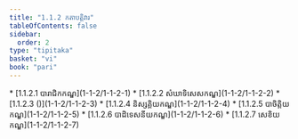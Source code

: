```yaml
---
title: "1.1.2 កតាបត្តិវារ"
tableOfContents: false
sidebar:
  order: 2
type: "tipitaka"
basket: "vi"
book: "pari"
---
```



<DynamicBreadcrumb />



<TableOfContents book="pari" section="1.1.2">
* [1.1.2.1 បារាជិកកណ្ឌ](1-1-2/1-1-2-1)
* [1.1.2.2 សំឃាទិសេសកណ្ឌ](1-1-2/1-1-2-2)
* [1.1.2.3 ()](1-1-2/1-1-2-3)
* [1.1.2.4 និស្សគ្គិយកណ្ឌ](1-1-2/1-1-2-4)
* [1.1.2.5 បាចិត្តិយកណ្ឌ](1-1-2/1-1-2-5)
* [1.1.2.6 បាដិទេសនីយកណ្ឌ](1-1-2/1-1-2-6)
* [1.1.2.7 សេខិយកណ្ឌ](1-1-2/1-1-2-7)
</TableOfContents>